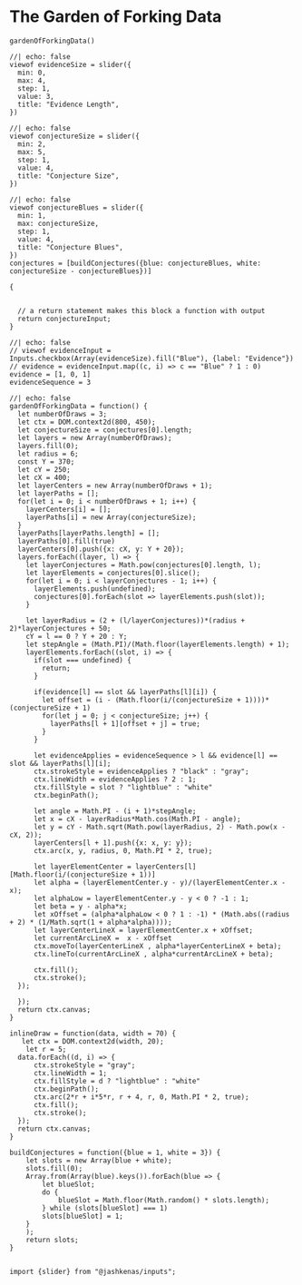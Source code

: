 # The Garden of Forking Data

```ojs
gardenOfForkingData()
```

```ojs
//| echo: false
viewof evidenceSize = slider({
  min: 0, 
  max: 4, 
  step: 1,
  value: 3,
  title: "Evidence Length",
})
```


```ojs
//| echo: false
viewof conjectureSize = slider({
  min: 2, 
  max: 5, 
  step: 1,
  value: 4, 
  title: "Conjecture Size",
})
```


```ojs
//| echo: false
viewof conjectureBlues = slider({
  min: 1, 
  max: conjectureSize, 
  step: 1,
  value: 4, 
  title: "Conjecture Blues",
})
conjectures = [buildConjectures({blue: conjectureBlues, white: conjectureSize - conjectureBlues})]
```

```ojs
{


  // a return statement makes this block a function with output
  return conjectureInput;
}
```


```ojs
//| echo: false
// viewof evidenceInput = Inputs.checkbox(Array(evidenceSize).fill("Blue"), {label: "Evidence"})
// evidence = evidenceInput.map((c, i) => c == "Blue" ? 1 : 0)
evidence = [1, 0, 1]
evidenceSequence = 3
```


```ojs
//| echo: false
gardenOfForkingData = function() {
  let numberOfDraws = 3;
  let ctx = DOM.context2d(800, 450);    
  let conjectureSize = conjectures[0].length;
  let layers = new Array(numberOfDraws);
  layers.fill(0);
  let radius = 6;
  const Y = 370;
  let cY = 250;
  let cX = 400;
  let layerCenters = new Array(numberOfDraws + 1);
  let layerPaths = [];
  for(let i = 0; i < numberOfDraws + 1; i++) {
    layerCenters[i] = [];
    layerPaths[i] = new Array(conjectureSize);
  }
  layerPaths[layerPaths.length] = [];
  layerPaths[0].fill(true)
  layerCenters[0].push({x: cX, y: Y + 20});
  layers.forEach((layer, l) => {
    let layerConjectures = Math.pow(conjectures[0].length, l);
    let layerElements = conjectures[0].slice();
    for(let i = 0; i < layerConjectures - 1; i++) {
      layerElements.push(undefined);
      conjectures[0].forEach(slot => layerElements.push(slot));
    }
    
    let layerRadius = (2 + (l/layerConjectures))*(radius + 2)*layerConjectures + 50;
    cY = l == 0 ? Y + 20 : Y;
    let stepAngle = (Math.PI)/(Math.floor(layerElements.length) + 1);
    layerElements.forEach((slot, i) => {
      if(slot === undefined) {
        return;
      }
      
      if(evidence[l] == slot && layerPaths[l][i]) {
        let offset = (i - (Math.floor(i/(conjectureSize + 1))))*(conjectureSize + 1)
        for(let j = 0; j < conjectureSize; j++) {
          layerPaths[l + 1][offset + j] = true;
        }
      }
      
      let evidenceApplies = evidenceSequence > l && evidence[l] == slot && layerPaths[l][i];
      ctx.strokeStyle = evidenceApplies ? "black" : "gray";
      ctx.lineWidth = evidenceApplies ? 2 : 1;
      ctx.fillStyle = slot ? "lightblue" : "white"
      ctx.beginPath();

      let angle = Math.PI - (i + 1)*stepAngle;
      let x = cX - layerRadius*Math.cos(Math.PI - angle);
      let y = cY - Math.sqrt(Math.pow(layerRadius, 2) - Math.pow(x - cX, 2));
      layerCenters[l + 1].push({x: x, y: y}); 
      ctx.arc(x, y, radius, 0, Math.PI * 2, true);    
      
      let layerElementCenter = layerCenters[l][Math.floor(i/(conjectureSize + 1))]
      let alpha = (layerElementCenter.y - y)/(layerElementCenter.x - x);
      let alphaLow = layerElementCenter.y - y < 0 ? -1 : 1;
      let beta = y - alpha*x;
      let xOffset = (alpha*alphaLow < 0 ? 1 : -1) * (Math.abs((radius + 2) * (1/Math.sqrt(1 + alpha*alpha))));
      let layerCenterLineX = layerElementCenter.x + xOffset;
      let currentArcLineX =  x - xOffset      
      ctx.moveTo(layerCenterLineX , alpha*layerCenterLineX + beta);
      ctx.lineTo(currentArcLineX , alpha*currentArcLineX + beta);

      ctx.fill();
      ctx.stroke();
  });

  });
  return ctx.canvas;
}

inlineDraw = function(data, width = 70) {
   let ctx = DOM.context2d(width, 20);    
    let r = 5;
  data.forEach((d, i) => {
      ctx.strokeStyle = "gray";
      ctx.lineWidth = 1;
      ctx.fillStyle = d ? "lightblue" : "white"
      ctx.beginPath();
      ctx.arc(2*r + i*5*r, r + 4, r, 0, Math.PI * 2, true);    
      ctx.fill();
      ctx.stroke();
  });
  return ctx.canvas;
}

buildConjectures = function({blue = 1, white = 3}) {
    let slots = new Array(blue + white);
    slots.fill(0);
    Array.from(Array(blue).keys()).forEach(blue => {
        let blueSlot;
        do {
            blueSlot = Math.floor(Math.random() * slots.length);
        } while (slots[blueSlot] === 1)
        slots[blueSlot] = 1;
    }
    );
    return slots;
}


import {slider} from "@jashkenas/inputs";
```

